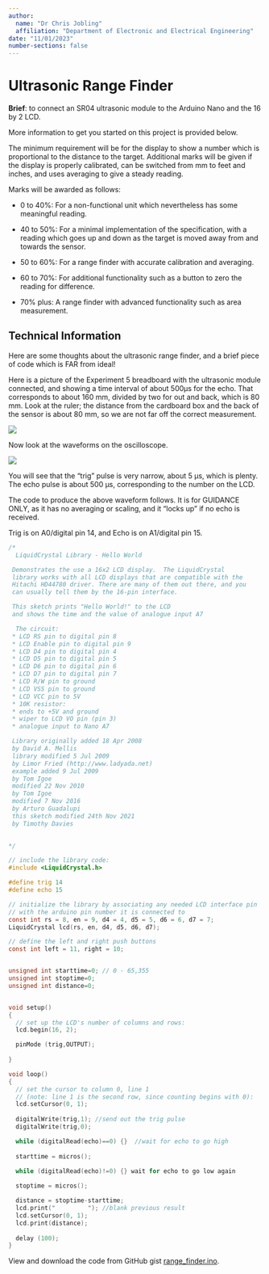 ```yaml
---
author: 
  name: "Dr Chris Jobling"
  affiliation: "Department of Electronic and Electrical Engineering"
date: "11/01/2023"
number-sections: false
---
```


# Ultrasonic Range Finder {#sec-ultrasound-range-finder}

**Brief**: to connect an SR04 ultrasonic module to the Arduino Nano and the 16 by 2 LCD.

More information to get you started on this project is provided below.

The minimum requirement will be for the display to show a number which is proportional to the distance to the target. Additional marks will be given if the display is properly calibrated, can be switched from mm to feet and inches, and uses averaging to give a steady reading.

Marks will be awarded as follows:

- 0 to 40%: For a non-functional unit which nevertheless has some meaningful reading.

- 40 to 50%: For a minimal implementation of the specification, with a reading which goes up and down as the target is moved away from and towards the sensor.

- 50 to 60%: For a range finder with accurate calibration and averaging.

- 60 to 70%: For additional functionality such as a button to zero the reading for difference.

- 70% plus: A range finder with advanced functionality such as area measurement.

## Technical Information

Here are some thoughts about the ultrasonic range finder, and a brief piece of code which is FAR from ideal!

Here is a picture of the Experiment 5 breadboard with the ultrasonic module connected, and showing a time interval of about 500&mu;s for the echo. That corresponds to about 160 mm, divided by two for out and back, which is 80 mm. Look at the ruler; the distance from the cardboard box and the back of the sensor is about 80 mm, so we are not far off the correct measurement.

![](pictures/ultra_son_prototype.jpg){fig-alt="A prototype of an ultrasonic range finder built with an Arduino nano and ultrasonic module."}

Now look at the waveforms on the oscilloscope.

![](pictures/SCR19.png){fig-alt="Oscilloscope trace showing the triggering pulse and the return echo."}

You will see that the "trig" pulse is very narrow, about 5 &mu;s, which is plenty. The echo pulse is about 500 &mu;s, corresponding to the number on the LCD. 

The code to produce the above waveform follows. It is for GUIDANCE ONLY, as it has no averaging or scaling, and it "locks up" if no echo is received.

Trig is on A0/digital pin 14, and Echo is on A1/digital pin 15.

```c
/*
  LiquidCrystal Library - Hello World

 Demonstrates the use a 16x2 LCD display.  The LiquidCrystal
 library works with all LCD displays that are compatible with the
 Hitachi HD44780 driver. There are many of them out there, and you
 can usually tell them by the 16-pin interface.

 This sketch prints "Hello World!" to the LCD
 and shows the time and the value of analogue input A7

  The circuit:
 * LCD RS pin to digital pin 8
 * LCD Enable pin to digital pin 9
 * LCD D4 pin to digital pin 4
 * LCD D5 pin to digital pin 5
 * LCD D6 pin to digital pin 6
 * LCD D7 pin to digital pin 7
 * LCD R/W pin to ground
 * LCD VSS pin to ground
 * LCD VCC pin to 5V
 * 10K resistor:
 * ends to +5V and ground
 * wiper to LCD VO pin (pin 3)
 * analogue input to Nano A7

 Library originally added 18 Apr 2008
 by David A. Mellis
 library modified 5 Jul 2009
 by Limor Fried (http://www.ladyada.net)
 example added 9 Jul 2009
 by Tom Igoe
 modified 22 Nov 2010
 by Tom Igoe
 modified 7 Nov 2016
 by Arturo Guadalupi
 this sketch modified 24th Nov 2021
 by Timothy Davies

 
*/

// include the library code:
#include <LiquidCrystal.h>

#define trig 14
#define echo 15

// initialize the library by associating any needed LCD interface pin
// with the arduino pin number it is connected to
const int rs = 8, en = 9, d4 = 4, d5 = 5, d6 = 6, d7 = 7;
LiquidCrystal lcd(rs, en, d4, d5, d6, d7);

// define the left and right push buttons
const int left = 11, right = 10;


unsigned int starttime=0; // 0 - 65,355
unsigned int stoptime=0;
unsigned int distance=0;


void setup() 
{
  // set up the LCD's number of columns and rows:
  lcd.begin(16, 2);

  pinMode (trig,OUTPUT);
     
}

void loop() 
{
  // set the cursor to column 0, line 1
  // (note: line 1 is the second row, since counting begins with 0):
  lcd.setCursor(0, 1);
  
  digitalWrite(trig,1); //send out the trig pulse
  digitalWrite(trig,0);

  while (digitalRead(echo)==0) {}  //wait for echo to go high
 
  starttime = micros();

  while (digitalRead(echo)!=0) {} wait for echo to go low again
  
  stoptime = micros();

  distance = stoptime-starttime;
  lcd.print("         "); //blank previous result
  lcd.setCursor(0, 1);
  lcd.print(distance);
  
  delay (100);
}
```

View and download the code from GitHub gist
[range_finder.ino](https://gist.github.com/cpjobling/7639b8e8e2cafdd653d25f720a93d20b).
